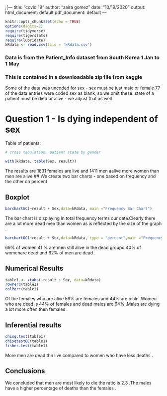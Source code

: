 ;[---
title: "covid 19"
author: "zaira gomez"
date: "10/19/2020"
output:
  html_document: default
  pdf_document: default
---

```r
knitr::opts_chunk$set(echo = TRUE)
options(digits=2)
require(tidyverse)
require(tigerstats)
require(lubridate)
kRdata <- read.csv(file = 'kRdata.csv')
```
### Data is from the Patient_Info dataset from South Korea 1 Jan to 1 May 
### This is contained in a downloadable zip file from kaggle

Some of the data was uncoded for sex - sex must be just male or female
77 of the data entries were coded sex  as blank, so we omit these.
state of a patient must be died or alive - we adjust that as well   
  
# Question 1 - Is dying independent of sex




Table of patients:
```r

# cross tabulation, patient state by gender

with(kRdata, table(Sex, result))

```
The results are 1831 females are live and 1411 men aalive more women than  men are alive 
## We create two bar charts - one based on frequency and the other on percent

## Boxplot 

```r
barchartGC(~result + Sex,data=kRdata, main ="Frequency Bar Chart")
```




The bar chart is displaying in total frequency terms our data.Clearly there are a lot more dead men than women as is reflected by the size of the graph .

```r
barchartGC(~result + Sex,data=kRdata, type = "percent",main ="Frequency Bar Chart")
```
69% of women 41 % are men still alive in the dead groupo 40% of womenare dead and 62% of men are dead .


## Numerical Results 
```r
table1 <- xtabs(~result + Sex, data=kRdata)
rowPerc(table1)
colPerc(table1)
```

Of the females who are alive 56% are females and 44% are male .Women who are dead is 44% of females and dead males are 64% .Males are dying a lot more often then females .

## Inferential results 

```r
chisq.test(table1)
chisqtestGC(table1)
fisher.test(table1)
```

More men are dead thn live compared to women who have less deaths .




## Conclusions
We concluded that men are most likely to die the ratio is 2.3 .The males have a higher percentage of deaths than the females .


